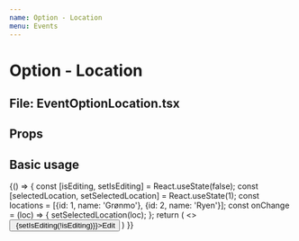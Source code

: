 ```yaml
---
name: Option - Location
menu: Events
---
```



# Option - Location
## File: EventOptionLocation.tsx

## Props

<Props of={EventOptionLocation} />

## Basic usage

<Playground>
    {() => {
        const [isEditing, setIsEditing] = React.useState(false);
        const [selectedLocation, setSelectedLocation] = React.useState(1);
        const locations = [{id: 1, name: 'Grønmo'}, {id: 2, name: 'Ryen'}];
        const onChange = (loc) => {
            setSelectedLocation(loc);
        };
        return (
            <>
                <button onClick={() => {setIsEditing(!isEditing)}}>Edit</button>
                <EventOptionLocation onChange={onChange} isEditing={isEditing} selectedLocation={selectedLocation} locations={locations} />
            </>
        )
    }}
</Playground>

